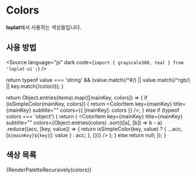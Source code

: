 
<Meta title="core/colors" />

# Colors

**loplat**에서 사용하는 색상들입니다.

## 사용 방법

<Source
  language="js"
  dark
  code={`import { grayscale300, teal } from 'loplat-ui';`}
/>

  return typeof value === 'string' && (value.match(/^#/) || value.match(/^rgb/) || key.match(/color/i));
}

  return Object.entries(items).map(([mainKey, colors]) => {
    if (isSimpleColor(mainKey, colors)) {
      return <ColorItem key={mainKey} title={mainKey} subtitle="" colors={{ [mainKey]: colors }} />;
    } else if (typeof colors === 'object') {
      return (
        <ColorItem
          key={mainKey}
          title={mainKey}
          subtitle=""
          colors={Object.entries(colors)
            .sort(([a], [b]) => b - a)
            .reduce((acc, [key, value]) => {
              return isSimpleColor(key, value) ? { ...acc, [`${mainKey}${key}`]: value } : acc;
            }, {})}
         />
      );
    } else return null;
  });
}

## 색상 목록

<ColorPalette>{RenderPaletteRecursively(colors)}</ColorPalette>
